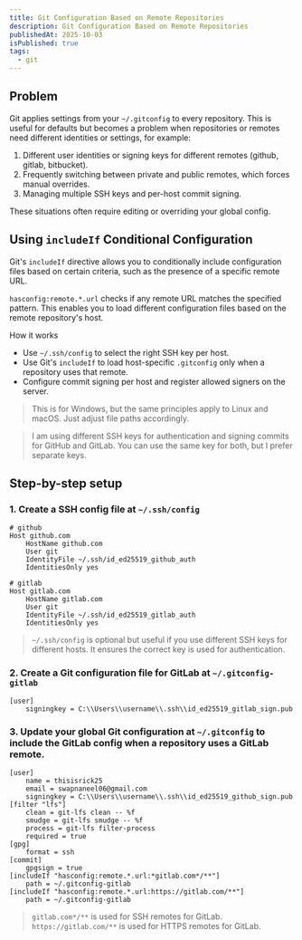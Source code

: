```yaml
---
title: Git Configuration Based on Remote Repositories
description: Git Configuration Based on Remote Repositories
publishedAt: 2025-10-03
isPublished: true
tags:
  - git
---
```


## Problem

Git applies settings from your `~/.gitconfig` to every repository. This is useful for defaults but becomes a problem when repositories or remotes need different identities or settings, for example:

1. Different user identities or signing keys for different remotes (github, gitlab, bitbucket).
2. Frequently switching between private and public remotes, which forces manual overrides.
3. Managing multiple SSH keys and per-host commit signing.

These situations often require editing or overriding your global config.

## Using `includeIf` Conditional Configuration

Git's `includeIf` directive allows you to conditionally include configuration files based on certain criteria, such as the presence of a specific remote URL.

`hasconfig:remote.*.url` checks if any remote URL matches the specified pattern. This enables you to load different configuration files based on the remote repository's host.

How it works
- Use `~/.ssh/config` to select the right SSH key per host.
- Use Git's `includeIf` to load host-specific `.gitconfig` only when a repository uses that remote.
- Configure commit signing per host and register allowed signers on the server.

> This is for Windows, but the same principles apply to Linux and macOS. Just adjust file paths accordingly.

> I am using different SSH keys for authentication and signing commits for GitHub and GitLab. You can use the same key for both, but I prefer separate keys.

## Step-by-step setup

### 1. Create a SSH config file at `~/.ssh/config`

```shell title="C://Users/username/.ssh/config"
# github
Host github.com
    HostName github.com
    User git
    IdentityFile ~/.ssh/id_ed25519_github_auth
    IdentitiesOnly yes

# gitlab
Host gitlab.com
    HostName gitlab.com
    User git
    IdentityFile ~/.ssh/id_ed25519_gitlab_auth
    IdentitiesOnly yes
```

> `~/.ssh/config` is optional but useful if you use different SSH keys for different hosts. It ensures the correct key is used for authentication.

### 2. Create a Git configuration file for GitLab at `~/.gitconfig-gitlab`

```shell title="C://Users/username/.gitconfig-gitlab"
[user]
	signingkey = C:\\Users\\username\\.ssh\\id_ed25519_gitlab_sign.pub
```

### 3. Update your global Git configuration at `~/.gitconfig` to include the GitLab config when a repository uses a GitLab remote.

```shell title="C://Users/username/.gitconfig"
[user]
	name = thisisrick25
	email = swapnaneel06@gmail.com
	signingkey = C:\\Users\\username\\.ssh\\id_ed25519_github_sign.pub
[filter "lfs"]
	clean = git-lfs clean -- %f
	smudge = git-lfs smudge -- %f
	process = git-lfs filter-process
	required = true
[gpg]
	format = ssh
[commit]
	gpgsign = true
[includeIf "hasconfig:remote.*.url:*gitlab.com*/**"]
    path = ~/.gitconfig-gitlab
[includeIf "hasconfig:remote.*.url:https://gitlab.com/**"]
    path = ~/.gitconfig-gitlab
```
> `gitlab.com*/**` is used for SSH remotes for GitLab. `https://gitlab.com/**` is used for HTTPS remotes for GitLab.
